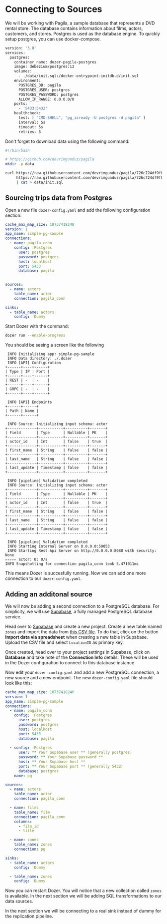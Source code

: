 

# Connecting to Sources


We will be working with Pagila, a sample database that represents a DVD rental store. The database contains information about films, actors, customers, and stores. Postgres is used as the database engine. 
To quickly setup postgres, you can use docker-compose.

```bash
version: '3.8'
services:
  postgres:
    container_name: dozer-pagila-postgres
    image: debezium/postgres:13
    volumes:
      - ./data/init.sql:/docker-entrypoint-initdb.d/init.sql
    environment:
      POSTGRES_DB: pagila
      POSTGRES_USER: postgres
      POSTGRES_PASSWORD: postgres
      ALLOW_IP_RANGE: 0.0.0.0/0
    ports:
      - '5433:5432'
    healthcheck:
      test: [ "CMD-SHELL", "pg_isready -U postgres -d pagila" ]
      interval: 5s
      timeout: 5s
      retries: 5
```
Don't forget to download data using the following command:
```bash
#!/bin/bash

# https://github.com/devrimgunduz/pagila
mkdir -p data

curl https://raw.githubusercontent.com/devrimgunduz/pagila/726c724df9f86406577c47790d6f8e6f2be06186/pagila-schema.sql \
     https://raw.githubusercontent.com/devrimgunduz/pagila/726c724df9f86406577c47790d6f8e6f2be06186/pagila-data.sql \
     | cat > data/init.sql
```

<!--::::info
This tutorial can be run using **Dozer Live** or **Dozer CLI**. Dozer Live is an interactive browser-based UI for faster development,
while Dozer CLI is the standard Dozer Command Line Interface. 

Select the desired option, and follow the steps below:

<Tabs groupId="tool">
  <TabItem value="live" label="Dozer Live">
  </TabItem>
  <TabItem value="cli" label="Dozer CLI">
  </TabItem>
</Tabs>

::::
-->
## Sourcing trips data from Postgres

Open a new file `dozer-config.yaml` and add the following configuration section:

```yaml
cache_max_map_size: 10737418240
version: 1
app_name: simple-pg-sample
connections:
  - name: pagila_conn
    config: !Postgres
      user: postgres
      password: postgres
      host: localhost
      port: 5433
      database: pagila
  

sources:
  - name: actors
    table_name: actor
    connection: pagila_conn

sinks:
  - table_name: actors
    config: !Dummy
```


Start Dozer with the command:

```bash
dozer run --enable-progress
```

You should be seeing a screen like the following
```
 INFO Initializing app: simple-pg-sample    
 INFO Data directory: ./.dozer    
 INFO [API] Configuration
+------+----+------+
| Type | IP | Port |
+------+----+------+
| REST | -  | -    |
+------+----+------+
| GRPC | -  | -    |
+------+----+------+
    
 INFO [API] Endpoints
+------+------+
| Path | Name |
+------+------+
    
 INFO Source: Initializing input schema: actor
+-------------+-----------+----------+-------+
| Field       | Type      | Nullable | PK    |
+-------------+-----------+----------+-------+
| actor_id    | Int       | false    | true  |
+-------------+-----------+----------+-------+
| first_name  | String    | false    | false |
+-------------+-----------+----------+-------+
| last_name   | String    | false    | false |
+-------------+-----------+----------+-------+
| last_update | Timestamp | false    | false |
+-------------+-----------+----------+-------+
    
 INFO [pipeline] Validation completed    
 INFO Source: Initializing input schema: actor
+-------------+-----------+----------+-------+
| Field       | Type      | Nullable | PK    |
+-------------+-----------+----------+-------+
| actor_id    | Int       | false    | true  |
+-------------+-----------+----------+-------+
| first_name  | String    | false    | false |
+-------------+-----------+----------+-------+
| last_name   | String    | false    | false |
+-------------+-----------+----------+-------+
| last_update | Timestamp | false    | false |
+-------------+-----------+----------+-------+
    
 INFO [pipeline] Validation completed    
 INFO Starting Internal Server on 0.0.0.0:50053    
 INFO Starting Rest Api Server on http://0.0.0.0:8080 with security: None    
▹▹▹▹▹ actor: 0: 0/s                                                                                                 
INFO Snapshotting for connection pagila_conn took 5.471011ms                                                      
```

This means Dozer is succesfully running. Now we can add one more connection to our `dozer-config.yaml`.




## Adding an additonal source

We will now be adding a second connection to a PostgreSQL database. For simplicity, we will use [Supabase](htpps://www.supabase.com), a fully managed PostgreSQL database service.

Head over to [Supabase](htpps://www.supabase.com) and create a new project. Create a new table named `zones` and import the data from [this CSV file](https://d37ci6vzurychx.cloudfront.net/misc/taxi+_zone_lookup.csv). To do that, click on the button **Import data via spreadsheet** when creating a  new table in Supabase. Upload the CSV file and select `LocationID` as primary key.

Once created, head over to your project settings in Supabase, click on **Database** and take note of the **Connection Info** details. These will be used in the Dozer configuration to connect to this database instance.

Now edit your `dozer-config.yaml` and add a new PostgreSQL connection, a new source and a new endpoint. The new `dozer-config.yaml` file should look like this:

```yaml
cache_max_map_size: 10737418240
version: 1
app_name: simple-pg-sample
connections:
  - name: pagila_conn
    config: !Postgres
      user: postgres
      password: postgres
      host: localhost
      port: 5433
      database: pagila
  
  - config: !Postgres
      user: ** Your Supabase user ** (generally postgres)
      password: ** Your Supabase password **
      host: ** Your Supabase host **
      port: ** Your Supabase port ** (generally 5432)
      database: postgres
    name: pg

sources:
  - name: actors
    table_name: actor
    connection: pagila_conn

  - name: films
    table_name: film
    connection: pagila_conn
    columns:
      - film_id
      - title

  - name: zones
    table_name: zones
    connection: pg

sinks:
  - table_name: actors
    config: !Dummy

  - table_name: zones
    config: !Dummy
```

Now you can restart Dozer. You will notice that a new collection called `zones` is available. In the next section we will be adding SQL transformations to our data sources.

In the next section we will be connecting to a real sink instead of dummy for the replication pipeline.